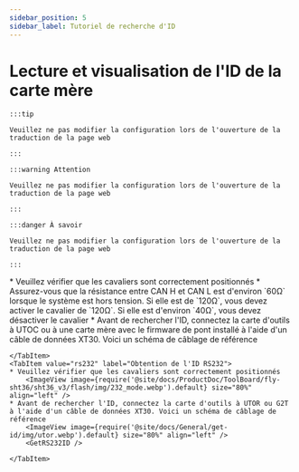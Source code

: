 ```yaml
---
sidebar_position: 5
sidebar_label: Tutoriel de recherche d'ID
---
```










# Lecture et visualisation de l'ID de la carte mère

    :::tip

    Veuillez ne pas modifier la configuration lors de l'ouverture de la traduction de la page web

    :::

    :::warning Attention

    Veuillez ne pas modifier la configuration lors de l'ouverture de la traduction de la page web

    :::

    :::danger À savoir

    Veuillez ne pas modifier la configuration lors de l'ouverture de la traduction de la page web

    :::

<Tabs>
    <TabItem value="can" label="Obtention de l'UUID CANBus">
    * Veuillez vérifier que les cavaliers sont correctement positionnés
    * Assurez-vous que la résistance entre CAN H et CAN L est d'environ `60Ω` lorsque le système est hors tension. Si elle est de `120Ω`, vous devez activer le cavalier de `120Ω`. Si elle est d'environ `40Ω`, vous devez désactiver le cavalier
        <ImageView image={require('@site/docs/ProductDoc/ToolBoard/fly-sht36/sht36_v3/flash/img/120.webp').default} size="80%" align="left" />              
    * Avant de rechercher l'ID, connectez la carte d'outils à UTOC ou à une carte mère avec le firmware de pont installé à l'aide d'un câble de données XT30. Voici un schéma de câblage de référence
        <ImageView image={require('@site/docs/General/get-id/img/utoc.webp').default} size="80%" align="left" />       
        <GetCanbusUUID />

    </TabItem>
    <TabItem value="rs232" label="Obtention de l'ID RS232">
    * Veuillez vérifier que les cavaliers sont correctement positionnés
        <ImageView image={require('@site/docs/ProductDoc/ToolBoard/fly-sht36/sht36_v3/flash/img/232_mode.webp').default} size="80%" align="left" />              
    * Avant de rechercher l'ID, connectez la carte d'outils à UTOR ou G2T à l'aide d'un câble de données XT30. Voici un schéma de câblage de référence
        <ImageView image={require('@site/docs/General/get-id/img/utor.webp').default} size="80%" align="left" />              
        <GetRS232ID />

    </TabItem>
</Tabs>